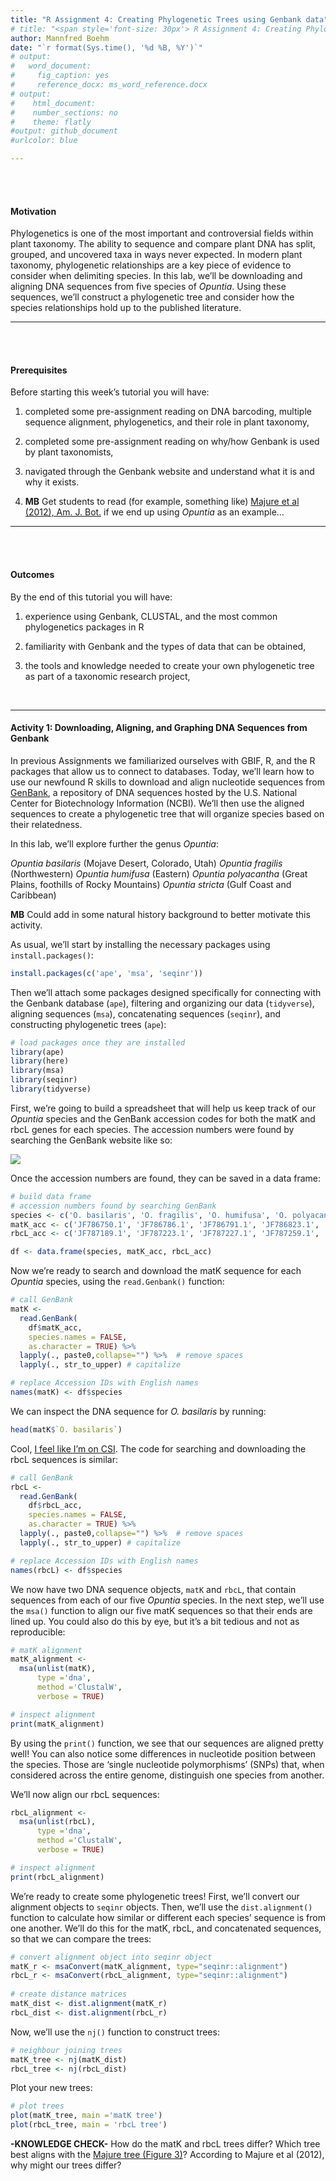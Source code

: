```yaml
---
title: "R Assignment 4: Creating Phylogenetic Trees using Genbank data"
# title: "<span style='font-size: 30px'> R Assignment 4: Creating Phylogenetic Trees using Genbank data </style>"
author: Mannfred Boehm
date: "`r format(Sys.time(), '%d %B, %Y')`"
# output:
#   word_document:
#     fig_caption: yes
#     reference_docx: ms_word_reference.docx
# output:
#    html_document:
#    number_sections: no
#    theme: flatly
#output: github_document
#urlcolor: blue

---
```


<br>
<br>

#### Motivation

Phylogenetics is one of the most important and controversial fields within plant taxonomy. The ability to sequence and compare plant DNA has split, grouped, and uncovered taxa in ways never expected. In modern plant taxonomy, phylogenetic relationships are a key piece of evidence to consider when delimiting species. In this lab, we'll be downloading and aligning DNA sequences from five species of _Opuntia_. Using these sequences, we'll construct a phylogenetic tree and consider how the species relationships hold up to the published literature. 


---

<br>
<br>

#### Prerequisites 

Before starting this week's tutorial you will have: <br>

1. completed some pre-assignment reading on DNA barcoding, multiple sequence alignment, phylogenetics, and their role in plant taxonomy, <br>

2. completed some pre-assignment reading on why/how Genbank is used by plant taxonomists, <br>

3. navigated through the Genbank website and understand what it is and why it exists. 

4. **MB** Get students to read (for example, something like) [Majure et al (2012), Am. J. Bot.](https://bsapubs.onlinelibrary.wiley.com/doi/full/10.3732/ajb.1100375) if we end up using _Opuntia_ as an example...

---

<br>
<br>

#### Outcomes

By the end of this tutorial you will have: 

1. experience using Genbank, CLUSTAL, and the most common phylogenetics packages in R 

2. familiarity with Genbank and the types of data that can be obtained, 

3. the tools and knowledge needed to create your own phylogenetic tree as part of a taxonomic research project, 

&nbsp;
&nbsp;

---


#### Activity 1: Downloading, Aligning, and Graphing DNA Sequences from Genbank

In previous Assignments we familiarized ourselves with GBIF, R, and the R packages that allow us to connect to databases. Today, we'll learn how to use our newfound R skills to download and align nucleotide sequences from [GenBank](https://www.ncbi.nlm.nih.gov/nuccore), a repository of DNA sequences hosted by the U.S. National Center for Biotechnology Information (NCBI). We'll then use the aligned sequences to create a phylogenetic tree that will organize species based on their relatedness.

In this lab, we'll explore further the genus _Opuntia_: 

_Opuntia basilaris_ (Mojave Desert, Colorado, Utah) 
_Opuntia fragilis_  (Northwestern) 
_Opuntia humifusa_  (Eastern) 
_Opuntia polyacantha_ (Great Plains, foothills of Rocky Mountains) 
_Opuntia stricta_ (Gulf Coast and Caribbean)

**MB** Could add in some natural history background to better motivate this activity. <br>


As usual, we'll start by installing the necessary packages using `install.packages()`:

```r
install.packages(c('ape', 'msa', 'seqinr'))
```

Then we'll attach some packages designed specifically for connecting with the Genbank database (`ape`), filtering and organizing our data (`tidyverse`), aligning sequences (`msa`), concatenating sequences (`seqinr`), and constructing phylogenetic trees (`ape`):
```r
# load packages once they are installed 
library(ape)      
library(here)   
library(msa)    
library(seqinr) 
library(tidyverse)
```

First, we're going to build a spreadsheet that will help us keep track of our _Opuntia_ species and the GenBank accession codes for both the matK and rbcL genes for each species. The accession numbers were found by searching the GenBank website like so:

![](./media/genbank.jpg)

Once the accession numbers are found, they can be saved in a data frame:
```r
# build data frame
# accession numbers found by searching GenBank
species <- c('O. basilaris', 'O. fragilis', 'O. humifusa', 'O. polyacantha', 'O. stricta') 
matK_acc <- c('JF786750.1', 'JF786786.1', 'JF786791.1', 'JF786823.1', 'JF786853.1') 
rbcL_acc <- c('JF787189.1', 'JF787223.1', 'JF787227.1', 'JF787259.1', 'JF787288.1' ) 

df <- data.frame(species, matK_acc, rbcL_acc)
```

Now we're ready to search and download the matK sequence for each _Opuntia_ species, using the `read.Genbank()` function:
```r
# call GenBank
matK <- 
  read.GenBank(
    df$matK_acc,
    species.names = FALSE,
    as.character = TRUE) %>% 
  lapply(., paste0,collapse="") %>%  # remove spaces
  lapply(., str_to_upper) # capitalize 

# replace Accession IDs with English names
names(matK) <- df$species
```

We can inspect the DNA sequence for _O. basilaris_ by running:
```r
head(matK$`O. basilaris`)
```

Cool, [I feel like I'm on CSI](https://pubmed.ncbi.nlm.nih.gov/16100764/). The code for searching and downloading the rbcL sequences is similar:
```r
# call GenBank
rbcL <- 
  read.GenBank(
    df$rbcL_acc,
    species.names = FALSE,
    as.character = TRUE) %>% 
  lapply(., paste0,collapse="") %>%  # remove spaces
  lapply(., str_to_upper) # capitalize 

# replace Accession IDs with English names
names(rbcL) <- df$species
```

We now have two DNA sequence objects, `matK` and `rbcL`, that contain sequences from each of our five _Opuntia_ species. In the next step, we'll use the `msa()` function to align our five matK sequences so that their ends are lined up. You could also do this by eye, but it's a bit tedious and not as reproducible:

```r
# matK alignment
matK_alignment <- 
  msa(unlist(matK),
      type ='dna', 
      method ='ClustalW',
      verbose = TRUE)
```

```r
# inspect alignment
print(matK_alignment) 
```

By using the `print()` function, we see that our sequences are aligned pretty well! You can also notice some differences in nucleotide position between the species. Those are 'single nucleotide polymorphisms' (SNPs) that, when considered across the entire genome, distinguish one species from another.

We'll now align our rbcL sequences:

```r
rbcL_alignment <- 
  msa(unlist(rbcL),
      type ='dna', 
      method ='ClustalW',
      verbose = TRUE)
```

```r
# inspect alignment
print(rbcL_alignment)
```


We're ready to create some phylogenetic trees! First, we'll convert our alignment objects to `seqinr` objects. Then, we'll use the `dist.alignment()` function to calculate how similar or different each species' sequence is from one another. We'll do this for the matK, rbcL, and concatenated sequences, so that we can compare the trees:

```r
# convert alignment object into seqinr object 
matK_r <- msaConvert(matK_alignment, type="seqinr::alignment") 
rbcL_r <- msaConvert(rbcL_alignment, type="seqinr::alignment") 
  
# create distance matrices
matK_dist <- dist.alignment(matK_r)
rbcL_dist <- dist.alignment(rbcL_r)
```

Now, we'll use the `nj()` function to construct trees:

```r
# neighbour joining trees
matK_tree <- nj(matK_dist)
rbcL_tree <- nj(rbcL_dist)
```

Plot your new trees:
```r
# plot trees
plot(matK_tree, main ='matK tree')
plot(rbcL_tree, main = 'rbcL tree')
```

**-KNOWLEDGE CHECK-** How do the matK and rbcL trees differ? Which tree best aligns with the [Majure tree (Figure 3)](https://bsapubs.onlinelibrary.wiley.com/doi/full/10.3732/ajb.1100375)? According to Majure et al (2012), why might our trees differ? 




<!-- For consensus trees: -->

<!-- Recall that matK and rbcL are two separate segments of the chloroplast genome. By sticking them together, we'll create a super-sequence that contains more information than either of the sequences alone. The more sequence information, the better, because it gives us a bigger sample of the entire genome. Concatenation is done by the `seqinr` package, so we'll need to convert our alignment objects into `seqinr` objects: -->

<!-- ```{r, results = 'hide'} -->
<!-- # convert alignment object into seqinr object -->
<!-- matK_r <- msaConvert(matK_alignment, type="seqinr::alignment") -->
<!-- rbcL_r <- msaConvert(rbcL_alignment, type="seqinr::alignment") -->

<!-- # concatenate (merge) sequences -->
<!-- conseq <- mapply(paste0, matK_r$seq, rbcL_r$seq) -->
<!-- names(conseq) <- df$species -->

<!-- # re-align -->
<!-- con_alignment <- -->
<!--   msa(unlist(conseq), -->
<!--       type ='dna',  -->
<!--       method ='ClustalW', -->
<!--       verbose = TRUE) -->
<!-- ``` -->

<!-- ```{r} -->
<!-- # inspect  -->
<!-- print(con_alignment) -->

<!-- # convert alignment object into seqinr object -->
<!-- con_r <- msaConvert(con_alignment, type="seqinr::alignment") -->

<!-- ``` -->



